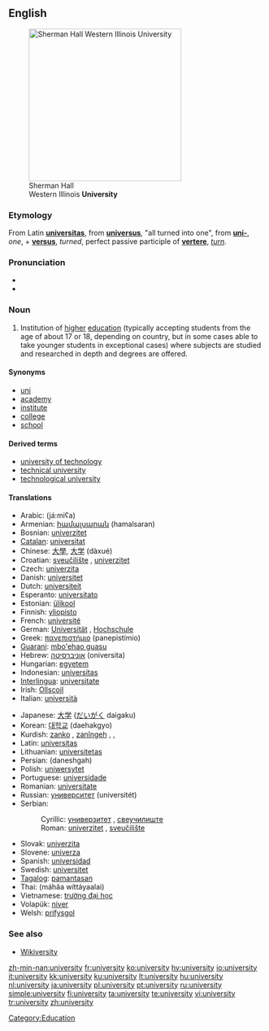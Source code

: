 {{wikipedia}}
==English==
[[Image:Sherman Hall.jpg|thumb|right|300px|Sherman Hall<br>Western Illinois '''University''']]

===Etymology===
From Latin '''[[universitas]]''', from '''[[universus]]''', "all turned into one", from '''[[uni-]]''', ''one'', + '''[[versus]]''', ''turned'', perfect passive participle of '''[[vertere]]''', ''[[turn]]''.

===Pronunciation===
* {{IPA|/juːnɪˈvɜːsətiː/}}
* {{audio|en-us-university.ogg|Audio (US)}}

===Noun===
{{en-noun|universities}}

# Institution of [[high]]er [[education]] (typically accepting students from the age of about 17 or 18, depending on country, but in some cases able to take younger students in exceptional cases) where subjects are studied and researched in depth and degrees are offered.

====Synonyms====
* [[uni]]
* [[academy]]
* [[institute]]
* [[college]]
* [[school]]

====Derived terms====
* [[university of technology]]
* [[technical university]]
* [[technological university]]

====Translations====
{{trans-top|institution of higher education}}
* Arabic: {{Arab|[[جامعة|جامِعَة]]}} (já:miʕa) {{f}}
* Armenian: [[համալսարան]] (hamalsaran)
* Bosnian: [[univerzitet#Bosnian|univerzitet]] {{m}}
* [[Catalan]]: [[universitat]] {{f}}
* Chinese: [[大學]], [[大学]] (dàxué)
* Croatian: [[sveučilište]] {{n}}, [[univerzitet#Croatian|univerzitet]] {{m}}
* Czech: [[univerzita#Czech|univerzita]] {{f}}
* Danish: [[universitet]]
* Dutch: [[universiteit]]
* Esperanto: [[universitato]]
* Estonian: [[ülikool]]
* Finnish: [[yliopisto]]
* French: [[université]] {{f}}
* German: [[Universität]] {{f}}, [[Hochschule]] {{f}}
* Greek: [[πανεπιστήμιο]] (panepistímio) {{n}}
* [[Guarani]]: [[mbo'ehao guasu]]
* Hebrew: [[אוניברסיטה]] (oniversita) {{f}}
* Hungarian: [[egyetem]]
* Indonesian: [[universitas]]
* [[Interlingua]]: [[universitate]]
* Irish: [[Ollscoil]]
* Italian: [[università]]
{{trans-mid}}
* Japanese: [[大学]] ([[だいがく]] daigaku)
* Korean: [[대학교]] (daehakgyo)
* Kurdish: [[zanko]] {{f}}, [[zanîngeh]] {{f}}, {{KUchar|[[زانکۆ]]}}, {{KUchar|[[دانیشتگا]]}}
* Latin: [[universitas]] {{f}}
* Lithuanian: [[universitetas]] {{m}}
* Persian: {{fa-Arab|[[دانشگاه]]}} (daneshgah)
* Polish: [[uniwersytet]] {{m}}
* Portuguese: [[universidade]] {{f}}
* Romanian: [[universitate]] {{f}}
* Russian: [[университет]] (universitét)
* Serbian:
*: Cyrillic: [[универзитет#Serbian|универзитет]] {{m}}, [[свеучилиште]] {{n}}
*: Roman: [[univerzitet#Serbian|univerzitet]] {{m}}, [[sveučilište]] {{n}}
* Slovak: [[univerzita]] {{f}}
* Slovene: [[univerza]] {{f}}
* Spanish: [[universidad]] {{f}}
* Swedish: [[universitet]] {{n}}
* [[Tagalog]]: [[pamantasan]]
* Thai: {{Thai|[[มหาวิทยาลัย]]}} (máhăa wíttáyaalai)
* Vietnamese: [[trường đại học]]
* Volapük: [[niver]]
* Welsh: [[prifysgol]]
{{trans-bottom}}

===See also===
* [http://textbook.wikipedia.org/wiki/Wikiversity Wikiversity]

[[Category:Education]]

[[zh-min-nan:university]]
[[fr:university]]
[[ko:university]]
[[hy:university]]
[[io:university]]
[[it:university]]
[[kk:university]]
[[ku:university]]
[[lt:university]]
[[hu:university]]
[[nl:university]]
[[ja:university]]
[[pl:university]]
[[pt:university]]
[[ru:university]]
[[simple:university]]
[[fi:university]]
[[ta:university]]
[[te:university]]
[[vi:university]]
[[tr:university]]
[[zh:university]]